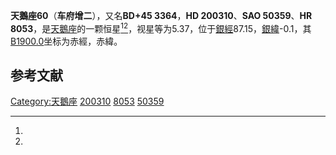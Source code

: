 {{Starbox begin
| name = 天鵝座60
}}
{{Starbox observe
| epoch = [[J2000.0|J2000.0]]
| constell = [[天鵝座|天鵝座]]<ref name=SIMBAD>{{cite web
 | url=http://simbad.u-strasbg.fr/simbad/sim-id?Ident=HR+8053
 | title =Pulsating variable Star
 | publisher=Centre de Données astronomiques de Strasbourg
 | work=SIMBAD
 | accessdate=2012-07-13}}</ref><ref name=DATA>{{cite web
 | url=http://vizier.u-strasbg.fr/viz-bin/VizieR-5?-out.add=.&-source=5050&-corr=PK=HR&-out.max=9999&HR=8053
 | title =VizieR Detailed Page
 | accessdate=2012-07-13}}</ref>
| 星官 = 
| ra = {{RA|21|1|10.9}}<ref name=SIMBAD /><ref name=DATA />
| dec = {{DEC|+46|9|21}}<ref name=SIMBAD /><ref name=DATA />
| appmag_v = 5.37<ref name=SIMBAD /><ref name=DATA />
}}
{{Starbox character
| class = B1Ve<ref name=SIMBAD /><ref name=DATA />
| b-v = -0.21<ref name=SIMBAD /><ref name=DATA />
| u-b = -0.93<ref name=SIMBAD /><ref name=DATA />
| r-i = <ref name=SIMBAD /><ref name=DATA />
| variable = 
}}
{{Starbox astrometry
| radial_v = -0.93
| prop_mo_ra = -12
| parallax = 
| p_error = 
}}
{{Starbox catalog
| names =BD+45 3364，[[SAO星表|SAO]] 50359，[[HD星表|HD]] 200310，[[HR星表|HR]] 8053}}
{{Starbox reference |Simbad=HR+8053}}
{{Starbox end}}

'''天鵝座60'''（'''车府增二'''），又名'''BD+45 3364'''，'''HD 200310'''、'''SAO 50359'''、'''HR 8053'''，是[[天鵝座|天鵝座]]的一颗恒星<ref name=SIMBAD /><ref name=DATA />，视星等为5.37，位于[[銀道座標系|銀經]]87.15，[[銀道座標系|銀緯]]-0.1，其[[B1900.0|B1900.0]]坐标为赤經{{RA|20|57|41.4}}，赤緯{{DEC|+45|-0.1|47}}。

== 参考文献 ==
{{reflist}}

{{star-stub}}

{{天鵝座恒星}}
{{星官|车府|7|20}}
[[Category:天鵝座|Category:天鵝座]]
[[Category:HD和HDE天體|200310]]
[[Category:HR天體|8053]]
[[Category:SAO天體|50359]]